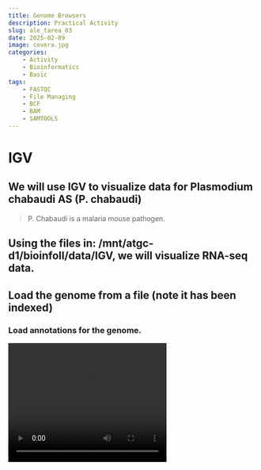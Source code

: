 ```yaml
---
title: Genome Browsers
description: Practical Activity
slug: ale_tarea_03
date: 2025-02-09 
image: covera.jpg
categories:
    - Activity
    - Bioinformatics
    - Basic
tags:
    - FASTQC
    - File Managing
    - BCF
    - BAM
    - SAMTOOLS
---
```


<meta http-equiv="Content-Security-Policy" content="{{ .Site.Params.contentSecurityPolicy }}">

# IGV

## We will use IGV to visualize data for Plasmodium chabaudi AS (P. chabaudi)

> P. Chabaudi is a malaria mouse pathogen.

## Using the files in: /mnt/atgc-d1/bioinfoII/data/IGV, we will visualize RNA-seq data.

## Load the genome from a file (note it has been indexed)

### Load annotations for the genome.

<video width="320" height="240" controls>

<source src="https://data.cyverse.org/dav-anon/iplant/home/3lconejo/video1.mp4" type="video/mp4">

Your browser does not support the video tag. </video>

### Which one is the annotation file?

**Suazo**: The annotation files are the ones with the extension .gff3 which stands for General Feature Format version 3.

### What is this format describing?

**Suazo**: The ggf3 format is a tab-delimited file that describes the features of a genome, such as DNA, RNA and protein sequences. It is a standard format for genome annotation.

## What is the browser displaying?

**Suazo**: The browser is displaying information about the annotations of genes, transcriptions and exons.

## What happens if you zoom in or out?

**Suazo**: When you zoom in, the browser displays more detailed information about the annotations such as nucleotides. When you zoom out, the browser displays less detailed information.

## Load an alignment file for an RNA-seq experiment MT1 and MT2

## Is the data in the correct format?

**Suazo**: No, the format provided is in FASTQ format, which is not compatible with IGV. We need to convert it to BAM format.

## What kind of data do you need?

> This is RNA-seq data so we need special aligners to take into account isoforms.

**Suazo**: We need to align the data to the genome. **Sofia**: For that reason, we need data in the form of bam and their index, bam.bai.

## We will use HISAT2 to map the RNA-Seq reads from our samples to the reference genome. HISAT2 is a fast and sensitive splice-aware aligner.

## We need to index the genome

```bash
hisat2-build PccAS_v3_genome.fa PccAS_v3_hisat2.idx
```

## Now we can align

```bash
hisat2 --max-intronlen 10000 -x PccAS_v3_hisat2.idx -1 MT1_1.fastq -2 MT1_2.fastq -S MT1.sam
```

## We need to convert the sam to bam and sort the file... We also need an index so IGV can access the data quickly.

```bash
# We align the Pair Ended reads

hisat2 --max-intronlen 10000 -x PccAS_v3_hisat2.idx -1 MT1_1.fastq -2 MT1_2.fastq -S MT1.sam

hisat2 --max-intronlen 10000 -x PccAS_v3_hisat2.idx -1 MT2_1.fastq -2 MT2_2.fastq -S MT2.sam


# We convert the SAM files to BAM files

samtools view MT1.sam -O BAM -o MT1.bam
 
samtools view MT2.sam -O BAM -o MT2.bam

# We sort the BAM files

samtools sort MT1.bam -o MT1.sorted.bam

samtools sort MT2.bam -o MT2.sorted.bam

# We index the BAM files

samtools index MT1.sorted.bam

samtools index MT2.sorted.bam

```

**Ferro**: 
## We should do the same for sample MT2

## Now we can load the BAM files to IGV... Remember you need the index

### What do you see?, explore the genome.

We observe that at the top of the reads they tell us the coverage of each coding sequence and the coverage can help us infer which exons are more expressed among all the exons in the sample. We can see that the reads are cut very precisely and between each set of reads of each exon there is a GAP or a space, this is due to the prediction of the splicing junctions and that the reads are cut, which is what IGV does to be able to map the reads in the reference genome. Also with this, IGV represents the splicing junctions as a red or blue curve.

Ref:<https://www.youtube.com/watch?v=awGN-rpLYas>
<https://igv.org/doc/desktop/#UserGuide>


![](images/clipboard-320555205.png)

### Visualize loci: PCHAS_0505200 and PCHAS_1409500

```bash
[sgamino@compute-00-11 IGV]$ grep "PCHAS_0505200" PccAS_v3.gff3
PccAS_05_v3	DEFAULT	gene	202496	203599	.	-	.	ID=PCHAS_0505200
PccAS_05_v3	DEFAULT	mRNA	202496	203599	.	-	.	ID=PCHAS_0505200.1;Parent=PCHAS_0505200
PccAS_05_v3	DEFAULT	CDS	202496	202583	.	-	1	ID=PCHAS_0505200.1:exon:2216;Parent=PCHAS_0505200.1
PccAS_05_v3	DEFAULT	CDS	202719	202869	.	-	2	ID=PCHAS_0505200.1:exon:2217;Parent=PCHAS_0505200.1
PccAS_05_v3	DEFAULT	CDS	202994	203081	.	-	0	ID=PCHAS_0505200.1:exon:2218;Parent=PCHAS_0505200.1
PccAS_05_v3	DEFAULT	CDS	203199	203269	.	-	2	ID=PCHAS_0505200.1:exon:2219;Parent=PCHAS_0505200.1
PccAS_05_v3	DEFAULT	CDS	203452	203599	.	-	0	ID=PCHAS_0505200.1:exon:2220;Parent=PCHAS_0505200.1

[sgamino@compute-00-11 IGV]$ grep "PCHAS_1409500" PccAS_v3.gff3
PccAS_14_v3     DEFAULT gene    377689  378830  .       +       .       ID=PCHAS_1409500
PccAS_14_v3     DEFAULT mRNA    377689  378830  .       +       .       ID=PCHAS_1409500.1;Parent=PCHAS_1409500
PccAS_14_v3     DEFAULT CDS     377689  377868  .       +       0       ID=PCHAS_1409500.1:exon:12588;Parent=PCHAS_1409500.1
PccAS_14_v3     DEFAULT CDS     378016  378165  .       +       0       ID=PCHAS_1409500.1:exon:12589;Parent=PCHAS_1409500.1
PccAS_14_v3     DEFAULT CDS     378669  378830  .       +       0       ID=PCHAS_1409500.1:exon:12590;Parent=PCHAS_1409500.1
```

This way, we can know the position of these loci.


**Ferro**:
### What do you see?
First, let's remember what the mRNA maturation process is: The result of the DNA transcription process is an RNA molecule called pre-mRNA, this molecule is characterized by containing introns and exons. The premature RNA molecule enters a process called spicing where the spliceosome removes the introns and only leaves the coding sequences (CD). Then the regions where the spliceosome cuts are called splicing junctions, which are the regions where the exons are joined and thus we obtain the mature mRNA ready to begin the translation process. Now when we get the mRNA sequencing reads at the time of aligning them with the reference genome, but the problem is that some reads do not map to the reference genome, therefore to align what is done is that IGV predicts the splicing junctions and cuts the reads and aligns them with the coding sequences (CD), and with this the more coverage the different exons have, we can observe which exons are being expressed. Also IGV when predicting the splice junctions, represents the jumps between exons as arcs. If the arcs are red, it represents the splicing junctions of the positive strand, while the blue arcs represent the splicing junctions of the negative strand. The thickness and height of these curves are determined by the amount of reads you have in a given junction.

In our sample, we can see that the PCHAS_0505200 loci has 5 coding sequences and each of them has a good coverage, and the coding sequences are of different sizes. All the representations of the splicing junctions are from the negative strand, since it is colored blue. On the other hand, the PCHAS_1409500 loci only has 3 coding sequences, we can see that the curves that represent the junctions are red, this indicates that these arcs are splicing junctions from the positive strand. In both samples we can also see at the top that it tells us how many coverages each exon has, in our sample, it tells us that there are high coverages in each coding sequence that the loci has.

Ref:<https://www.youtube.com/watch?v=awGN-rpLYas>
<https://igv.org/doc/desktop/#UserGuide>

### Can you export the figure?

Yes, IGV allows you to export the image of what you are working on. To be able to extract the image you must first center what you want to show, then at the top of the tool there are several options including "File" and there are two formats in which you can extract the image, such as a png image or an SVG image, you select the format you want and it will export the image to your files. We extract the images in png.

![](igv_snapshot_PCHAS_0505200.png)

![](igv_snapshot_PCHAS_1409500.png)

# IGV Mouse

## Using IGV try to visualize the data for mouse ChIP-seq you generated. Is a liver data set, can you point to an interesting loci?

No, because when we aligned the RNA-seq sequences from the loci after trimming, we remained with around 400k reads with adequate quality. This amount of reads is neglible, son any assesment is almost impossible to do. For example, this is the kind of information we get from a loci:

![](images/clipboard-2848686320.png)

## Use UCSC Genome Browser

## How can you upload the data?

### Bam

### Bigwig

#### What is BigWig?

BigWig (bw) is a type of format useful to display information on genome browsers visualizers, as it does not needs to charge all reads, but only those in the region displayed, called "sparse". BigWig files contain information of aligned reads for each position.

It is an indexed file and the info is saved in a server external to the genome browser.

BigWig files are created from wiggle (wig) type files using the program wigToBigWig

#### Create a BigWig using deepTools

```bash
bamCoverage -b reads.bam -o coverage.bw
```

> You might need to try <https://de.cyverse.org/> or any server could work.

## Can you contextualize your results to other available data sets?

::: {#adobe-dc-view}
:::

```{=html}
<script src="https://acrobatservices.adobe.com/view-sdk/viewer.js"></script>
```
  


<div id="adobe-dc-view"></div>
<script type="text/javascript">
  document.addEventListener("adobe_dc_view_sdk.ready", function() {
    var adobeDCView = new AdobeDC.View({
      clientId: "c57675621c8d42c1943b44c8a1f0b0ff", // Reemplaza con tu clientId de Adobe
      divId: "adobe-dc-view"
    });
    adobeDCView.previewFile(
      {
        content: {
          location: {
            url: "https://data.cyverse.org/dav-anon/iplant/home/3lconejo/USCS.pdf", // Ruta al PDF subido
          },
        },
        metaData: { fileName: "example.pdf" },
      },
      { embedMode: "IN_LINE" }
    );
  });
</script>


Yes we can. In the UCSC genome browser, we can compare in real time our results to those obtained in a variety of experiments and projects like the ENCODE project. For example, we can know the results of CHIPseq alignment of many types of proteins, and then compare with our own CHIP seq experiments to see if they are congruent to the know literature.
